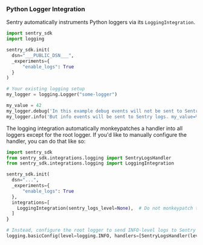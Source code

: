 ### Python Logger Integration

Sentry automatically instruments Python loggers via its `LoggingIntegration`.

```python
import sentry_sdk
import logging

sentry_sdk.init(
  dsn="___PUBLIC_DSN___",
  _experiments={
      "enable_logs": True
  }
)

# Your existing logging setup
my_logger = logging.Logger("some-logger")

my_value = 42
my_logger.debug('In this example debug events will not be sent to Sentry logs. my_value=%s', my_value)
my_logger.info('But info events will be sent to Sentry logs. my_value=%s', my_value)
```

The logging integration automatically monkeypatches a handler into all loggers except for the root logger. If you'd like to manually configure the handler, you can do that like so:

```python
import sentry_sdk
from sentry_sdk.integrations.logging import SentryLogsHandler
from sentry_sdk.integrations.logging import LoggingIntegration

sentry_sdk.init(
  dsn="...",
  _experiments={
      "enable_logs": True
  },
  integrations=[
    LoggingIntegration(sentry_logs_level=None),  # Do not monkeypatch the sentry handler
  ]
}

# Instead, configure the root logger to send INFO-level logs to Sentry
logging.basicConfig(level=logging.INFO, handlers=[SentryLogsHandler(level=logging.INFO)])
```
